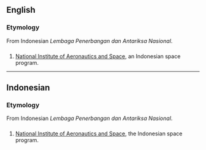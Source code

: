 {{also|lapan|läpän}}
==English==

===Etymology===
From Indonesian ''Lembaga Penerbangan dan Antariksa Nasional''.

==={{initialism}}===
{{infl|en|initialism}}

# [[w:National Institute of Aeronautics and Space|National Institute of Aeronautics and Space]], an Indonesian space program.

----

==Indonesian==

===Etymology===
From Indonesian ''Lembaga Penerbangan dan Antariksa Nasional''.

==={{initialism}}===
{{infl|id|initialism}}

# [[w:National Institute of Aeronautics and Space|National Institute of Aeronautics and Space]], the Indonesian space program.